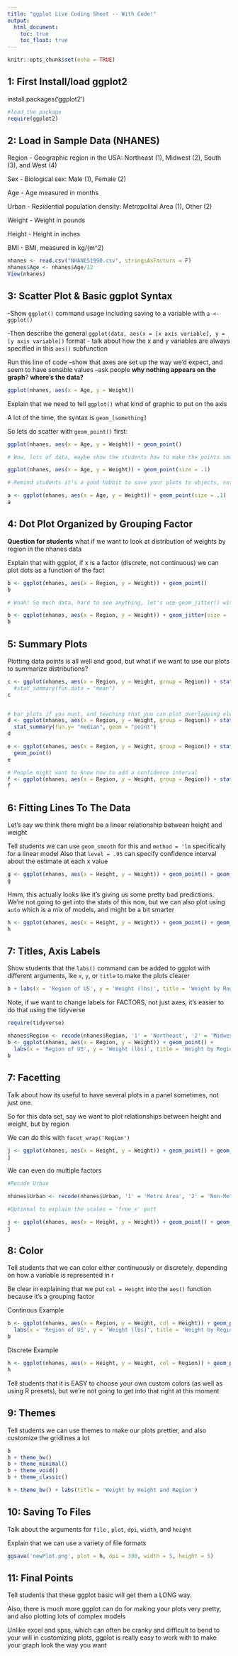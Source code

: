 ```yaml
---
title: "ggplot Live Coding Sheet -- With Code!"
output:
  html_document:
    toc: true
    toc_float: true
---
```


```r
knitr::opts_chunk$set(echo = TRUE)
```
## 1: First Install/load ggplot2

install.packages('ggplot2')
```r
#load the package
require(ggplot2)
```



## 2: Load in Sample Data (NHANES)

Region  -  Geographic region in the USA: Northeast (1), Midwest (2), South (3), and West (4)

Sex     -  Biological sex: Male (1), Female (2)

Age     -  Age measured in months

Urban   -  Residential population density: Metropolital Area (1), Other (2)

Weight  -  Weight in pounds

Height  -  Height in inches

BMI     -  BMI, measured in kg/(m^2)

```r
nhanes <- read.csv("NHANES1990.csv", stringsAsFactors = F)
nhanes$Age <- nhanes$Age/12
View(nhanes)
```

## 3: Scatter Plot & Basic ggplot Syntax

-Show `ggplot()` command usage including saving to a variable with `a <- ggplot()`

-Then describe the general `ggplot(data, aes(x = [x axis variable], y = [y axis variable])` format
    - talk about how the x and y variables are always specified in this `aes()` subfunction

Run this line of code 
--show that axes are set up the way we'd expect, and seem to have sensible values
--ask people **why nothing appears on the graph**? **where's the data?**
```r
ggplot(nhanes, aes(x = Age, y = Weight))
```

Explain that we need to tell `ggplot()` what kind of graphic to put on the axis

A lot of the time, the syntax is `geom_[something]`

So lets do scatter with `geom_point()` first: 

```r
ggplot(nhanes, aes(x = Age, y = Weight)) + geom_point()

# Wow, lots of data, maybe show the students how to make the points smaller to see better

ggplot(nhanes, aes(x = Age, y = Weight)) + geom_point(size = .1)

# Remind students it's a good habbit to save your plots to objects, not just draw them! 

a <- ggplot(nhanes, aes(x = Age, y = Weight)) + geom_point(size = .1)
a

```

## 4: Dot Plot Organized by Grouping Factor

**Question for students**
what if we want to look at distribution of weights by region in the nhanes data

Explain that with ggplot, if x is a factor (discrete, not continuous) we can plot dots as a function of the fact

```r
b <- ggplot(nhanes, aes(x = Region, y = Weight)) + geom_point()
b

# Woah! So much data, hard to see anything, let's use geom_jitter() with size = .05, width = .1 instead

b <- ggplot(nhanes, aes(x = Region, y = Weight)) + geom_jitter(size = .05, width = .1)
b
```

## 5: Summary Plots

Plotting data points is all well and good, but what if we want to use our plots to summarize distributions?

```r
c <- ggplot(nhanes, aes(x = Region, y = Weight, group = Region)) + stat_summary(fun.y= "mean", geom = "point")
  #stat_summary(fun.data = "mean") 
c


# bar plots if you must, and teaching that you can plot overlapping elements -- IN ORDER
d <- ggplot(nhanes, aes(x = Region, y = Weight, group = Region)) + stat_summary(fun.y= "mean", geom = "bar") +
  stat_summary(fun.y= "median", geom = "point")
d

e <- ggplot(nhanes, aes(x = Region, y = Weight, group = Region)) + stat_summary(fun.y= "mean", geom = "bar") +
  geom_point()
e

# People might want to know how to add a confidence interval
f <- ggplot(nhanes, aes(x = Region, y = Weight, group = Region)) + stat_summary(fun.data = "mean_cl_boot", geom = "pointrange",fun.args=list(conf.int=.95))
f
```

## 6: Fitting Lines To The Data

Let's say we think there might be a linear relationship between height and weight

Tell students we can use `geom_smooth` for this and `method = 'lm` specifically for a linear model
Also that `level = .95` can specify confidence interval about the estimate at each x value

```r
g <- ggplot(nhanes, aes(x = Height, y = Weight)) + geom_point() + geom_smooth(method = 'lm')
g
```
Hmm, this actually looks like it's giving us some pretty bad predictions. We're not going to get into the stats of this now, but we can also plot using `auto` which is a mix of models, and might be a bit smarter




```r
h <- ggplot(nhanes, aes(x = Height, y = Weight)) + geom_point() + geom_smooth(method = 'auto', level = .99)
h
```

## 7: Titles, Axis Labels


Show students that the `labs()` command can be added to ggplot with different arguments, lke `x`, `y`, or `title` to make the plots clearer

```r
b + labs(x = 'Region of US', y = 'Weight (lbs)', title = 'Weight by Region')
```

Note, if we want to change labels for FACTORS, not just axes, it's easier to do that using the tidyverse 

```r
require(tidyverse)

nhanes$Region <- recode(nhanes$Region, '1' = 'Northeast', '2' = 'Midwest', '3' = 'South', '4' = 'West')
b <- ggplot(nhanes, aes(x = Region, y = Weight)) + geom_point() + 
  labs(x = 'Region of US', y = 'Weight (lbs)', title = 'Weight by Region')
b
```

## 7: Facetting

Talk about how its useful to have several plots in a panel sometimes, not just one. 

So for this data set, say we want to plot relationships between height and weight, but by region

We can do this with `facet_wrap('Region')`

```r
j <- ggplot(nhanes, aes(x = Height, y = Weight)) + geom_point() + geom_smooth(method = 'lm') + facet_wrap('Region')
j
```

We can even do multiple factors

```r
#Recode Urban

nhanes$Urban <- recode(nhanes$Urban, '1' = 'Metro Area', '2' = 'Non-Metro Area')

#Optional to explain the scales = 'free_x' part

j <- ggplot(nhanes, aes(x = Height, y = Weight)) + geom_point() + geom_smooth(method = 'lm') + facet_wrap(c('Region', 'Urban'), scales = 'free_x')
j
```

## 8: Color

Tell students that we can color either continuously or discretely, depending on how a variable is represented in r

Be clear in explaining that we put `col = Height` into the `aes()` function because it's a grouping factor

Continous Example
```r
b <- ggplot(nhanes, aes(x = Region, y = Weight, col = Height)) + geom_point() + 
  labs(x = 'Region of US', y = 'Weight (lbs)', title = 'Weight by Region')
b
```

Discrete Example
```r
h <- ggplot(nhanes, aes(x = Height, y = Weight, col = Region)) + geom_point() 
h
```

Tell students that it is EASY to choose your own custom colors (as well as using R presets), but we're not going to get into that right at this moment

## 9: Themes

Tell students we can use themes to make our plots prettier, and also customize the gridlines a lot 


```r
b
b + theme_bw()
b + theme_minimal()
b + theme_void()
b + theme_classic()

h + theme_bw() + labs(title = 'Weight by Height and Region')
```

## 10: Saving To Files

Talk about the arguments for `file` , `plot`, `dpi`, `width`, and `height`

Explain that we can use a variety of file formats

```r
ggsave('newPlot.png', plot = h, dpi = 300, width = 5, height = 5)
```



## 11: Final Points

Tell students that these ggplot basic will get them a LONG way.

Also, there is much more ggplot can do for making your plots very pretty, and also plotting lots of complex models

Unlike excel and spss, which can often be cranky and difficult to bend to your will in customizing plots, ggplot is really easy to work with to make your graph look the way you want 
